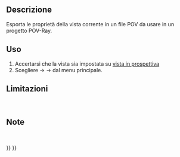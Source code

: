 <languages/>

<div class="mw-translate-fuzzy">
{{Docnav/it
|[[Raytracing_Render/it|Render]]
|[[Raytracing_WriteCamera/it|Esporta la camera in POV-Ray]]
|[[Raytracing_Workbench/it|Raytracing]]
|IconL=Raytracing_Render.svg
|IconR=Raytracing_WriteCamera.svg
|IconC=Workbench_Raytracing.svg
}}
</div>

<div class="mw-translate-fuzzy">
{{GuiCommand/it
|Name=Raytracing WriteView
|Name/it=Raytracing WriteView
‏‎‏‎|MenuLocation=Raytracing  → Utilità → Esporta
|Workbenches=[[Raytracing_Workbench/it|Raytracing]]
|Shortcut=
|SeeAlso=
}}
</div>

{{Raytracing Tools navi/it}}

<div class="mw-translate-fuzzy">
==Descrizione==
Esporta le proprietà della vista corrente in un file POV da usare in un progetto POV-Ray.
</div>

{{Userdocnavi/it}}

<div class="mw-translate-fuzzy">
==Uso==
#Accertarsi che la vista sia impostata su [[Std PerspectiveCamera/it|vista in prospettiva]]
#Scegliere {{KEY| Raytracing}}  →  {{KEY| Utilità}}  →{{KEY|[[Image:Raytracing_Export.png|32px]] Esporta la vista in POV-Ray...}}  dal menu principale.
</div>

==Limitazioni==
<br />


==Note==
<br />


<div class="mw-translate-fuzzy">
{{Docnav/it
|[[Raytracing_Render/it|Render]]
|[[Raytracing_WriteCamera/it|Esporta la camera in POV-Ray]]
|[[Raytracing_Workbench/it|Raytracing]]
|IconL=Raytracing_Render.svg
|IconR=Raytracing_WriteCamera.svg
|IconC=Workbench_Raytracing.svg
}}
</div>

{{Raytracing_Tools_navi{{#translation:}}}}
{{Userdocnavi{{#translation:}}}}